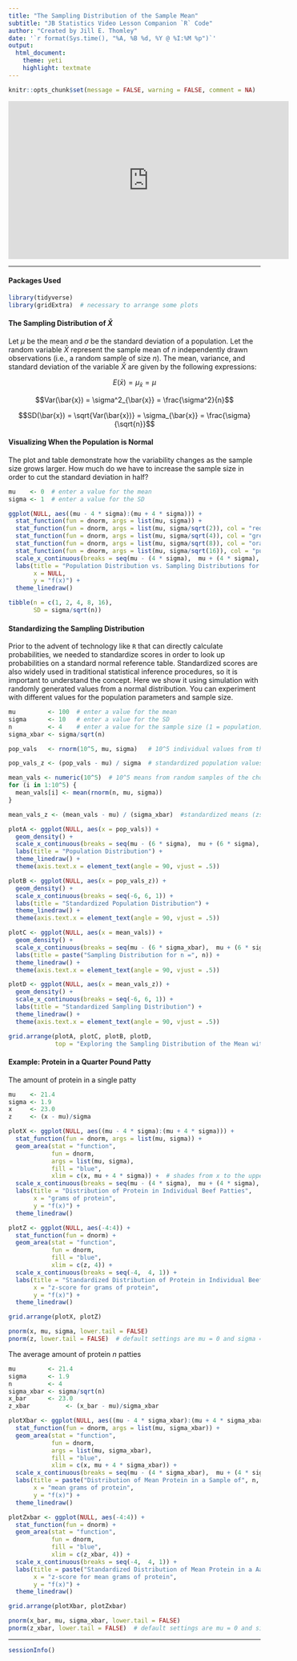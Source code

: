 ```yaml
---
title: "The Sampling Distribution of the Sample Mean"
subtitle: "JB Statistics Video Lesson Companion `R` Code"
author: "Created by Jill E. Thomley"
date: '`r format(Sys.time(), "%A, %B %d, %Y @ %I:%M %p")`'
output: 
  html_document: 
    theme: yeti
    highlight: textmate
---
```


```r
knitr::opts_chunk$set(message = FALSE, warning = FALSE, comment = NA)
```

<iframe width="560" height="315" src="https://www.youtube.com/embed/q50GpTdFYyI" frameborder="0" allow="accelerometer; autoplay; encrypted-media; gyroscope; picture-in-picture" allowfullscreen></iframe>

***
#### Packages Used

```r
library(tidyverse)
library(gridExtra)  # necessary to arrange some plots
```

#### The Sampling Distribution of $\bar{X}$

Let $\mu$ be the mean and $\sigma$ be the standard deviation of a population. Let the random variable $\bar{X}$ represent the sample mean of $n$ independently drawn observations (i.e., a random sample of size $n$). The mean, variance, and standard deviation of the variable $\bar{X}$ are given by the following expressions:


$$E(\bar{x}) = \mu_{\bar{x}} = \mu$$

$$Var(\bar{x}) = \sigma^2_{\bar{x}} = \frac{\sigma^2}{n}$$

$$SD(\bar{x}) = \sqrt{Var(\bar{x})} = \sigma_{\bar{x}} = \frac{\sigma}{\sqrt{n}}$$

#### Visualizing When the Population is Normal

The plot and table demonstrate how the variability changes as the sample size grows larger. How much do we have to increase the sample size in order to cut the standard deviation in half?

```r
mu    <- 0  # enter a value for the mean 
sigma <- 1  # enter a value for the SD

ggplot(NULL, aes((mu - 4 * sigma):(mu + 4 * sigma))) + 
  stat_function(fun = dnorm, args = list(mu, sigma)) +                           # population curve
  stat_function(fun = dnorm, args = list(mu, sigma/sqrt(2)), col = "red") +      # x-bar when n = 2
  stat_function(fun = dnorm, args = list(mu, sigma/sqrt(4)), col = "green") +    # x-bar when n = 4
  stat_function(fun = dnorm, args = list(mu, sigma/sqrt(8)), col = "orange") +   # x-bar when n = 8
  stat_function(fun = dnorm, args = list(mu, sigma/sqrt(16)), col = "purple") +  # x-bar when n = 8
  scale_x_continuous(breaks = seq(mu - (4 * sigma),  mu + (4 * sigma), sigma)) +
  labs(title = "Population Distribution vs. Sampling Distributions for n = 2, 4, 8, and 16", 
       x = NULL, 
       y = "f(x)") + 
  theme_linedraw()

tibble(n = c(1, 2, 4, 8, 16),
       SD = sigma/sqrt(n))
```

#### Standardizing the Sampling Distribution

Prior to the advent of technology like `R` that can directly calculate probabilities, we needed to standardize scores in order to look up probabilities on a standard normal reference table. Standardized scores are also widely used in traditional statistical inference procedures, so it is important to understand the concept. Here we show it using simulation with randomly generated values from a normal distribution. You can experiment with different values for the population parameters and sample size.

```r
mu         <- 100  # enter a value for the mean 
sigma      <- 10   # enter a value for the SD
n          <- 4    # enter a value for the sample size (1 = population)
sigma_xbar <- sigma/sqrt(n)

pop_vals   <- rnorm(10^5, mu, sigma)   # 10^5 individual values from the population

pop_vals_z <- (pop_vals - mu) / sigma  # standardized population values (z-scores)

mean_vals <- numeric(10^5)  # 10^5 means from random samples of the chosen size n
for (i in 1:10^5) {
  mean_vals[i] <- mean(rnorm(n, mu, sigma))
}

mean_vals_z <- (mean_vals - mu) / (sigma_xbar)  #standardized means (zscores)

plotA <- ggplot(NULL, aes(x = pop_vals)) +
  geom_density() +
  scale_x_continuous(breaks = seq(mu - (6 * sigma),  mu + (6 * sigma), sigma)) +
  labs(title = "Population Distribution") +
  theme_linedraw() +
  theme(axis.text.x = element_text(angle = 90, vjust = .5))

plotB <- ggplot(NULL, aes(x = pop_vals_z)) +
  geom_density() +
  scale_x_continuous(breaks = seq(-6, 6, 1)) +
  labs(title = "Standardized Population Distribution") +
  theme_linedraw() +
  theme(axis.text.x = element_text(angle = 90, vjust = .5))

plotC <- ggplot(NULL, aes(x = mean_vals)) +
  geom_density() +
  scale_x_continuous(breaks = seq(mu - (6 * sigma_xbar),  mu + (6 * sigma_xbar), sigma_xbar)) +
  labs(title = paste("Sampling Distribution for n =", n)) +
  theme_linedraw() +
  theme(axis.text.x = element_text(angle = 90, vjust = .5))

plotD <- ggplot(NULL, aes(x = mean_vals_z)) +
  geom_density() +
  scale_x_continuous(breaks = seq(-6, 6, 1)) +
  labs(title = "Standardized Sampling Distribution") +
  theme_linedraw() +
  theme(axis.text.x = element_text(angle = 90, vjust = .5))

grid.arrange(plotA, plotC, plotB, plotD,
             top = "Exploring the Sampling Distribution of the Mean with Standardization")
```

#### Example: Protein in a Quarter Pound Patty

The amount of protein in a single patty

```r
mu    <- 21.4 
sigma <- 1.9
x     <- 23.0
z     <- (x - mu)/sigma

plotX <- ggplot(NULL, aes((mu - 4 * sigma):(mu + 4 * sigma))) +
  stat_function(fun = dnorm, args = list(mu, sigma)) +
  geom_area(stat = "function", 
            fun = dnorm, 
            args = list(mu, sigma), 
            fill = "blue", 
            xlim = c(x, mu + 4 * sigma)) +  # shades from x to the upper limit 
  scale_x_continuous(breaks = seq(mu - (4 * sigma),  mu + (4 * sigma), sigma)) +
  labs(title = "Distribution of Protein in Individual Beef Patties", 
       x = "grams of protein", 
       y = "f(x)") + 
  theme_linedraw()

plotZ <- ggplot(NULL, aes(-4:4)) +
  stat_function(fun = dnorm) +
  geom_area(stat = "function", 
            fun = dnorm, 
            fill = "blue", 
            xlim = c(z, 4)) +
  scale_x_continuous(breaks = seq(-4,  4, 1)) +
  labs(title = "Standardized Distribution of Protein in Individual Beef Patties", 
       x = "z-score for grams of protein", 
       y = "f(x)") + 
  theme_linedraw()

grid.arrange(plotX, plotZ)

pnorm(x, mu, sigma, lower.tail = FALSE)
pnorm(z, lower.tail = FALSE)  # default settings are mu = 0 and sigma = 1
```

The average amount of protein $n$ patties

```r
mu         <- 21.4 
sigma      <- 1.9
n          <- 4
sigma_xbar <- sigma/sqrt(n)
x_bar      <- 23.0
z_xbar          <- (x_bar - mu)/sigma_xbar

plotXbar <- ggplot(NULL, aes((mu - 4 * sigma_xbar):(mu + 4 * sigma_xbar))) +
  stat_function(fun = dnorm, args = list(mu, sigma_xbar)) +
  geom_area(stat = "function", 
            fun = dnorm, 
            args = list(mu, sigma_xbar), 
            fill = "blue", 
            xlim = c(x, mu + 4 * sigma_xbar)) + 
  scale_x_continuous(breaks = seq(mu - (4 * sigma_xbar),  mu + (4 * sigma_xbar), sigma_xbar)) +
  labs(title = paste("Distribution of Mean Protein in a Sample of", n, "Beef Patties"), 
       x = "mean grams of protein", 
       y = "f(x)") + 
  theme_linedraw()

plotZxbar <- ggplot(NULL, aes(-4:4)) +
  stat_function(fun = dnorm) +
  geom_area(stat = "function", 
            fun = dnorm, 
            fill = "blue", 
            xlim = c(z_xbar, 4)) +
  scale_x_continuous(breaks = seq(-4,  4, 1)) +
  labs(title = paste("Standardized Distribution of Mean Protein in a Aample of", n, "Beef Patties"), 
       x = "z-score for mean grams of protein", 
       y = "f(x)") + 
  theme_linedraw()

grid.arrange(plotXbar, plotZxbar)

pnorm(x_bar, mu, sigma_xbar, lower.tail = FALSE)
pnorm(z_xbar, lower.tail = FALSE)  # default settings are mu = 0 and sigma = 1
```





***
```r
sessionInfo()
```
